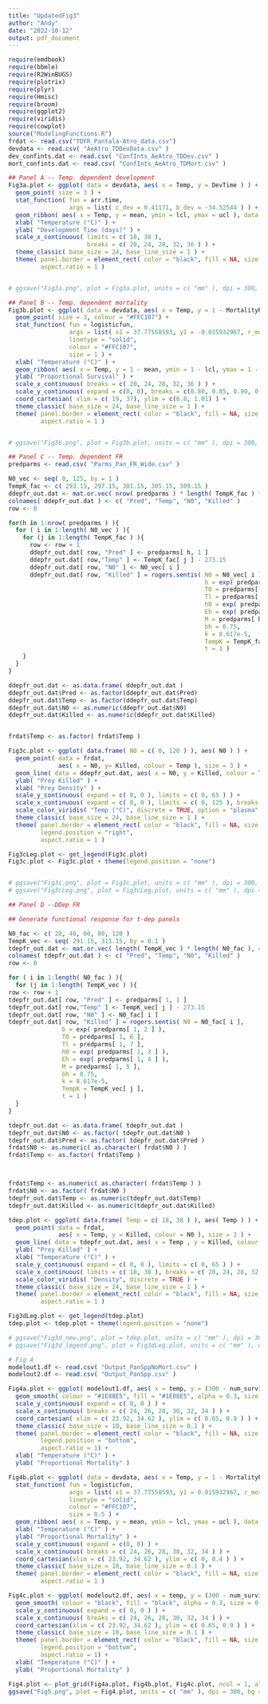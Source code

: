 ```yaml
---
title: "UpdatedFig3"
author: "Andy"
date: "2022-10-12"
output: pdf_document
---
```


```r
require(emdbook)
require(bbmle)
require(R2WinBUGS)
require(plotrix)
require(plyr)
require(Hmisc)
require(broom)
require(ggplot2)
require(viridis)
require(cowplot)
source("ModelingFunctions.R")
frdat <- read.csv("TDFR_Pantala-Atro_data.csv")
devdata <- read.csv( "AeAtro_TDDevData.csv" )
dev_confints.dat <- read.csv( "ConfInts_AeAtro_TDDev.csv" )
mort_confints.dat <- read.csv( "ConfInts_AeAtro_TDMort.csv" )

```


```r
## Panel A -- Temp. dependent development
Fig3a.plot <- ggplot( data = devdata, aes( x = Temp, y = DevTime ) ) +
  geom_point( size = 3 ) +
  stat_function( fun = arr.time, 
                 args = list( c_dev = 0.41171, b_dev = -34.52544 ) ) +
  geom_ribbon( aes( x = Temp, y = mean, ymin = lcl, ymax = ucl ), data = dev_confints.dat, alpha = 0.3 ) +
  xlab( "Temperature (°C)" ) +
  ylab( "Development Time (days)" ) +
  scale_x_continuous( limits = c( 18, 38 ), 
                      breaks = c( 20, 24, 28, 32, 36 ) ) +
  theme_classic( base_size = 24, base_line_size = 1 ) + 
  theme( panel.border = element_rect( color = "black", fill = NA, size = 0.75 ),
         aspect.ratio = 1 )


# ggsave("Fig3a.png", plot = Fig3a.plot, units = c( "mm" ), dpi = 300, bg = "white" )
```

```r
## Panel B -- Temp. dependent mortality
Fig3b.plot <- ggplot( data = devdata, aes( x = Temp, y = 1 - MortalityRate ) ) +
  geom_point( size = 3, colour = "#FFC107") +
  stat_function( fun = logisticfun,
                 args = list( x1 = 37.77558593, y1 = -0.015932967, r_mort = -1.289955323),
                 linetype = "solid",
                 colour = "#FFC107",
                 size = 1 ) +  
  xlab( "Temperature (°C)" ) +
  geom_ribbon( aes( x = Temp, y = 1 - mean, ymin = 1 - lcl, ymax = 1 - ucl ), data = mort_confints.dat, alpha = 0.3, fill = "#FFC107") +
  ylab( "Proportional Survival" ) +
  scale_x_continuous( breaks = c( 20, 24, 28, 32, 36 ) ) +
  scale_y_continuous( expand = c(0, 0), breaks = c(0.80, 0.85, 0.90, 0.95, 1.00) ) +
  coord_cartesian( xlim = c( 19, 37), ylim = c(0.8, 1.01) ) +
  theme_classic( base_size = 24, base_line_size = 1 ) + 
  theme( panel.border = element_rect( color = "black", fill = NA, size = 0.75 ),
         aspect.ratio = 1 )


# ggsave("Fig3b.png", plot = Fig3b.plot, units = c( "mm" ), dpi = 300, bg = "white" )
```

```r
## Panel C -- Temp. dependent FR
predparms <- read.csv( "Parms_Pan_FR_Wide.csv" )

N0_vec <- seq( 0, 125, by = 1 )
TempK_fac <- c( 293.15, 297.15, 301.15, 305.15, 309.15 )
ddepfr_out.dat <- mat.or.vec( nrow( predparms ) * length( TempK_fac ) * length ( N0_vec ), 4)
colnames( ddepfr_out.dat ) <- c( "Pred", "Temp", "N0", "Killed" )
row <- 0

for(h in 1:nrow( predparms ) ){
  for ( i in 1:length( N0_vec ) ){
    for (j in 1:length( TempK_fac ) ){
      row <- row + 1
      ddepfr_out.dat[ row, "Pred" ] <- predparms[ h, 1 ]
      ddepfr_out.dat[ row,"Temp" ] <- TempK_fac[ j ] - 273.15
      ddepfr_out.dat[ row, "N0" ] <- N0_vec[ i ]
      ddepfr_out.dat[ row, "Killed" ] = rogers.sentis( N0 = N0_vec[ i ], 
                                                       b = exp( predparms[ h, 2 ] ), 
                                                       T0 = predparms[ h, 6 ], 
                                                       Tl = predparms[ h, 7 ], 
                                                       h0 = exp( predparms[ h, 3 ] ), 
                                                       Eh = exp( predparms[ h, 4 ] ), 
                                                       M = predparms[ h, 5 ], 
                                                       bh = 0.75, 
                                                       k = 8.617e-5, 
                                                       TempK = TempK_fac[ j ], 
                                                       t = 1 )
    }
  }
}

ddepfr_out.dat <- as.data.frame( ddepfr_out.dat )
ddepfr_out.dat$Pred <- as.factor(ddepfr_out.dat$Pred)
ddepfr_out.dat$Temp <- as.factor(ddepfr_out.dat$Temp)
ddepfr_out.dat$N0 <- as.numeric(ddepfr_out.dat$N0)
ddepfr_out.dat$Killed <- as.numeric(ddepfr_out.dat$Killed)


frdat$Temp <- as.factor( frdat$Temp )

Fig3c.plot <- ggplot( data.frame( N0 = c( 0, 120 ) ), aes( N0 ) ) +
  geom_point( data = frdat, 
              aes( x = N0, y= Killed, colour = Temp ), size = 3 ) +
  geom_line( data = ddepfr_out.dat, aes( x = N0, y = Killed, colour = Temp ), size = 1 ) +
  ylab( "Prey Killed" ) +
  xlab( "Prey Density" ) +
  scale_y_continuous( expand = c( 0, 0 ), limits = c( 0, 65 ) ) +
  scale_x_continuous( expand = c( 0, 0 ), limits = c( 0, 125 ), breaks = c(0, 20, 40, 60, 80, 100, 120) ) +
  scale_color_viridis( "Temp (°C)", discrete = TRUE, option = "plasma" ) +
  theme_classic( base_size = 24, base_line_size = 1 ) + 
  theme( panel.border = element_rect( color = "black", fill = NA, size = 0.75 ),
         legend.position = "right",
         aspect.ratio = 1 )

Fig3cLeg.plot <- get_legend(Fig3c.plot)
Fig3c.plot <- Fig3c.plot + theme(legend.position = "none")


# ggsave("Fig3c.png", plot = Fig3c.plot, units = c( "mm" ), dpi = 300, bg = "white" )
# ggsave("Fig3cLeg.png", plot = Fig3cLeg.plot, units = c( "mm" ), dpi = 300, bg = "white" )
```

```r
## Panel D --DDep FR

## Generate functional response for t-dep panels

N0_fac <- c( 20, 40, 60, 80, 120 )
TempK_vec <- seq( 291.15, 311.15, by = 0.1 )
tdepfr_out.dat <- mat.or.vec( length( TempK_vec ) * length( N0_fac ), 4)
colnames( tdepfr_out.dat ) <- c( "Pred", "Temp", "N0", "Killed" )
row <- 0

for ( i in 1:length( N0_fac ) ){
  for (j in 1:length( TempK_vec ) ){
row <- row + 1
tdepfr_out.dat[ row, "Pred" ] <- predparms[ 1, 1 ]
tdepfr_out.dat[ row,"Temp" ] <- TempK_vec[ j ] - 273.15
tdepfr_out.dat[ row, "N0" ] <- N0_fac[ i ]
tdepfr_out.dat[ row, "Killed" ] = rogers.sentis( N0 = N0_fac[ i ], 
               b = exp( predparms[ 1, 2 ] ), 
               T0 = predparms[ 1, 6 ], 
               Tl = predparms[ 1, 7 ], 
               h0 = exp( predparms[ 1, 3 ] ), 
               Eh = exp( predparms[ 1, 4 ] ), 
               M = predparms[ 1, 5 ], 
               bh = 0.75, 
               k = 8.617e-5, 
               TempK = TempK_vec[ j ], 
               t = 1 )
  }
}

tdepfr_out.dat <- as.data.frame( tdepfr_out.dat )
tdepfr_out.dat$N0 <- as.factor( tdepfr_out.dat$N0 )
tdepfr_out.dat$Pred <- as.factor( tdepfr_out.dat$Pred )
frdat$N0 <- as.numeric( as.character( frdat$N0 ) )
frdat$Temp <- as.factor( frdat$Temp )



frdat$Temp <- as.numeric( as.character( frdat$Temp ) )
frdat$N0 <- as.factor( frdat$N0 )
tdepfr_out.dat$Temp <- as.numeric(tdepfr_out.dat$Temp)
tdepfr_out.dat$Killed <- as.numeric(tdepfr_out.dat$Killed)

tdep.plot <- ggplot( data.frame( Temp = c( 18, 38 ) ), aes( Temp ) ) +
  geom_point( data = frdat, 
              aes( x = Temp, y = Killed, colour = N0 ), size = 3 ) +
  geom_line( data = tdepfr_out.dat, aes( x = Temp , y = Killed, colour = N0 ), size = 1 ) +
  ylab( "Prey Killed" ) +
  xlab( "Temperature (°C)" ) +
  scale_y_continuous( expand = c( 0, 0 ), limits = c( 0, 65 ) ) +
  scale_x_continuous( limits = c( 18, 38 ), breaks = c( 20, 24, 28, 32, 36 ) ) +
  scale_color_viridis( "Density", discrete = TRUE ) +
  theme_classic( base_size = 24, base_line_size = 1 ) + 
  theme( panel.border = element_rect( color = "black", fill = NA, size = 0.75 ),
         aspect.ratio = 1 )

Fig3dLeg.plot <- get_legend(tdep.plot)
tdep.plot <- tdep.plot + theme(legend.position = "none")

# ggsave("Fig3d_new.png", plot = tdep.plot, units = c( "mm" ), dpi = 300, bg = "white" )
# ggsave("Fig3d_legend.png", plot = Fig3dLeg.plot, units = c( "mm" ), dpi = 300, bg = "white" )
```

```r
# Fig 4
modelout1.df <- read.csv( "Output_PanSppNoMort.csv" )
modelout2.df <- read.csv( "Output_PanSpp.csv" )

Fig4a.plot <- ggplot( modelout1.df, aes( x = temp, y = (300 - num_survive)/300 ) ) +
  geom_smooth( colour = "#1E88E5", fill = "#1E88E5", alpha = 0.3, size = 0.5 ) +
  scale_y_continuous( expand = c( 0, 0 ) ) +
  scale_x_continuous( breaks = c( 24, 26, 28, 30, 32, 34 ) ) +
  coord_cartesian( xlim = c( 23.92, 34.62 ), ylim = c( 0.65, 0.9 ) ) +
  theme_classic( base_size = 10, base_line_size = 0.1 ) +
  theme( panel.border = element_rect( color = "black", fill = NA, size = 0.75 ),
         legend.position = "bottom",
         aspect.ratio = 1) +
  xlab( "Temperature (°C)" ) +
  ylab( "Proportional Mortality" )

Fig4b.plot <- ggplot( data = devdata, aes( x = Temp, y = 1 - MortalityRate ) ) +
  stat_function( fun = logisticfun,
                 args = list( x1 = 37.77558593, y1 = 0.015932967, r_mort = 1.289955323),
                 linetype = "solid",
                 colour = "#FFC107",
                 size = 0.5 ) +  
  geom_ribbon( aes( x = Temp, y = mean, ymin = lcl, ymax = ucl ), data = mort_confints.dat, alpha = 0.3, fill = "#FFC107") +
  xlab( "Temperature (°C)" ) +
  ylab( "Proportional Mortality" ) +
  scale_y_continuous( expand = c(0, 0) ) +
  scale_x_continuous( breaks = c( 24, 26, 28, 30, 32, 34 ) ) +
  coord_cartesian(xlim = c( 23.92, 34.62 ), ylim = c( 0, 0.4 ) ) +
  theme_classic( base_size = 10, base_line_size = 0.1 ) +
  theme( panel.border = element_rect( color = "black", fill = NA, size = 0.75 ),
         aspect.ratio = 1 )

Fig4c.plot <- ggplot( modelout2.df, aes( x = temp, y = (300 - num_survive)/300 ) ) +
  geom_smooth( colour = "black", fill = "black", alpha = 0.3, size = 0.5 ) +
  scale_y_continuous( expand = c( 0, 0 ) ) +
  scale_x_continuous( breaks = c( 24, 26, 28, 30, 32, 34 ) ) +
  coord_cartesian(xlim = c( 23.92, 34.62 ), ylim = c( 0.65, 0.9 ) ) +
  theme_classic( base_size = 10, base_line_size = 0.1 ) +
  theme( panel.border = element_rect( color = "black", fill = NA, size = 0.75 ),
         legend.position = "bottom",
         aspect.ratio = 1) +
  xlab( "Temperature (°C)" ) +
  ylab( "Proportional Mortality" )

Fig4.plot <- plot_grid(Fig4a.plot, Fig4b.plot, Fig4c.plot, ncol = 1, align = c("v"), axis = c("l"), labels = c("a)", "b)", "c)" ), label_x = 0.275 )
ggsave("Fig5.png", plot = Fig4.plot, units = c( "mm" ), dpi = 300, bg = "white" )
```